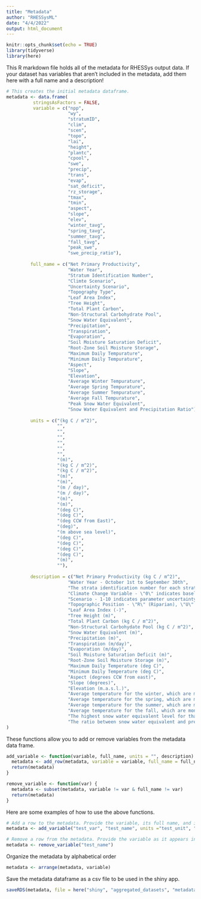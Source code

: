 ```yaml
---
title: "Metadata"
author: "RHESSysML"
date: "4/4/2022"
output: html_document
---
```


```r
knitr::opts_chunk$set(echo = TRUE)
library(tidyverse)
library(here)
```

This R markdown file holds all of the metadata for RHESSys output data. If your dataset has variables that aren't included in the metadata, add them here with a full name and a description! 

```r
# This creates the initial metadata dataframe.
metadata <- data.frame(
          stringsAsFactors = FALSE,
          variable = c("npp",
                       "wy",
                       "stratumID",
                       "clim",
                       "scen",
                       "topo",
                       "lai",
                       "height",
                       "plantc",
                       "cpool",
                       "swe",
                       "precip",
                       "trans",
                       "evap",
                       "sat_deficit",
                       "rz_storage",
                       "tmax",
                       "tmin",
                       "aspect",
                       "slope",
                       "elev",
                       "winter_tavg",
                       "spring_tavg",
                       "summer_tavg",
                       "fall_tavg",
                       "peak_swe",
                       "swe_precip_ratio"),
          
         full_name = c("Net Primary Productivity",
                       "Water Year",
                       "Stratum Identification Number",
                       "Climte Scenario",
                       "Uncertainty Scenario",
                       "Topography Type",
                       "Leaf Area Index",
                       "Tree Height",
                       "Total Plant Carbon",
                       "Non-Structural Carbohydrate Pool",
                       "Snow Water Equivalent",
                       "Precipitation",
                       "Transpiration",
                       "Evaporation",
                       "Soil Moisture Saturation Deficit",
                       "Root-Zone Soil Moisture Storage",
                       "Maximum Daily Tempurature",
                       "Minimum Daily Tempurature",
                       "Aspect",
                       "Slope",
                       "Elevation",
                       "Average Winter Tempurature",
                       "Average Spring Tempurature",
                       "Average Summer Tempurature",
                       "Average Fall Tempurature",
                       "Peak Snow Water Equivalent",
                       "Snow Water Equivalent and Precipitation Ratio"),
         
         units = c("(kg C / m^2)",
                   "",
                   "",
                   "",
                   "",
                   "",
                   "",
                   "(m)",
                   "(kg C / m^2)",
                   "(kg C / m^2)",
                   "(m)",
                   "(m)",
                   "(m / day)",
                   "(m / day)",
                   "(m)",
                   "(m)",
                   "(deg C)",
                   "(deg C)",
                   "(deg CCW from East)",
                   "(deg)",
                   "(m above sea level)",
                   "(deg C)",
                   "(deg C)",
                   "(deg C)",
                   "(deg C)",
                   "(m)",
                   ""),
         
         description = c("Net Primary Productivity (kg C / m^2)",
                       "Water Year - October 1st to September 30th",
                       "The strata identification number for each stratum within the watershed",
                       "Climate Change Variable - \"0\" indicates baseline climate, \"2\" indicates +2 deg C of climate warming",
                       "Scenario - 1-10 indicates parameter uncertainty (6-10 refer to same parameter sets as 1-5, only difference is climate)",
                       "Topographic Position - \"R\" (Riparian), \"U\" (Upslope), or \"M\" (Mid-slope)",
                       "Leaf Area Index (-)",
                       "Tree Height (m)",
                       "Total Plant Carbon (kg C / m^2)",
                       "Non-Structural Carbohydate Pool (kg C / m^2)",
                       "Snow Water Equivalent (m)",
                       "Precipitation (m)",
                       "Transpiration (m/day)",
                       "Evaporation (m/day)",
                       "Soil Moisture Saturation Deficit (m)",
                       "Root-Zone Soil Moisture Storage (m)",
                       "Maximum Daily Temperature (deg C)",
                       "Minimum Daily Temperature (deg C)",
                       "Aspect (degrees CCW from east)",
                       "Slope (degrees)",
                       "Elevation (m.a.s.l.)",
                       "Average temperature for the winter, which are months 12, 1, 2 and 3 by default.",
                       "Average temperature for the spring, which are months 4 and 5 by default.",
                       "Average temperature for the summer, which are months 6, 7, 8 and 9 by default.",
                       "Average temperature for the fall, which are months 10 and 11 by default.",
                       "The highest snow water equivalent level for that water year.",
                       "The ratio between snow water equivalent and precipitation.")
)
```

These functions allow you to add or remove variables from the metadata data frame.

```r
add_variable <- function(variable, full_name, units = "", description) {
  metadata <- add_row(metadata, variable = variable, full_name = full_name, description = description)
  return(metadata)
}

remove_variable <- function(var) {
  metadata <- subset(metadata, variable != var & full_name != var)
  return(metadata)
}
```

Here are some examples of how to use the above functions.

```r
# Add a row to the metadata. Provide the variable, its full name, and its description in quotes.
metadata <- add_variable("test_var", "test_name", units ="test_unit", "test_desc")

# Remove a row from the metadata. Provide the variable as it appears in
metadata <- remove_variable("test_name")
```

Organize the metadata by alphabetical order

```r
metadata <- arrange(metadata, variable)
```

Save the metadata dataframe as a csv file to be used in the shiny app.

```r
saveRDS(metadata, file = here("shiny", "aggregated_datasets", "metadata.RDS"))
```








